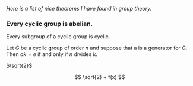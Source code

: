 
<Article title="Notes on Group Theory">

*Here is a list of nice theorems I have found in group theory.*

### Every cyclic group is abelian.

Every subgroup of a cyclic group is cyclic.

Let $G$ be a cyclic group of order $n$ and suppose that a is a generator for $G$. Then $ak = e$ if and only if $n$ divides $k$.

$\sqrt{2}$

$$
\sqrt{2} + f(x)
$$

</Article>